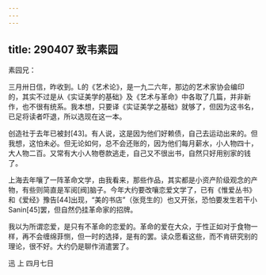 ```yaml
---
---
---
```

title: 290407 致韦素园
---




素园兄：

三月卅日信，昨收到。L的《艺术论》，是一九二六年，那边的艺术家协会编印的，其实不过是从《实证美学的基础》及《艺术与革命》中各取了几篇，并非新作，也不很有统系。我本想，只要译《实证美学之基础》就够了，但因为这书名，已足将读者吓退，所以选现在这一本。

创造社于去年已被封[43]。有人说，这是因为他们好赖债，自己去运动出来的。但我想，这怕未必。但无论如何，总不会还账的，因为他们每月薪水，小人物四十，大人物二百。又常有大小人物卷款逃走，自己又不很出书，自然只好用别家的钱了。

上海去年嚷了一阵革命文学，由我看来，那些作品，其实都是小资产阶级观念的产物，有些则简直是军阅[阀]脑子。今年大约要改嚷恋爱文学了，已有《惟爱丛书》和《爱经》豫告[44]出现，“美的书店”（张竞生的）也又开张，恐怕要发生若干小Sanin[45]罢，但自然仍挂革命家的招牌。

我以为所谓恋爱，是只有不革命的恋爱的。革命的爱在大众，于性正如对于食物一样，再不会缠绵菲恻，但一时的选择，是有的罢。读众愿看这些，而不肯研究别的理论，很不好。大约仍是聊作消遣罢了。

迅 上 四月七日